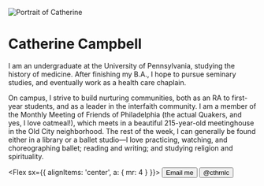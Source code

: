 
<Banner>

![Portrait of Catherine](/portrait.jpg)

<div>

# Catherine Campbell

I am an undergraduate at the University of Pennsylvania, studying the history of medicine. After finishing my B.A., I hope to pursue seminary studies, and eventually work as a health care chaplain.

On campus, I strive to build nurturing communities, both as an RA to first-year students, and as a leader in the interfaith community. I am a member of the Monthly Meeting of Friends of Philadelphia (the actual Quakers, and yes, I love oatmeal!), which meets in a beautiful 215-year-old meetinghouse in the Old City neighborhood. The rest of the week, I can generally be found either in a library or a ballet studio—I love practicing, watching, and choreographing ballet; reading and writing; and studying religion and spirituality.

<Flex sx={{ alignItems: 'center', a: { mr: 4 } }}>
  <Button as="a" variant="muted" href="mailto:catherine.campbell617@gmail.com">
    <Mail />
    Email me
  </Button>
  <Button as="a" variant="muted" href="https://twitter.com/cthrnlc">
    <Twitter />
    @cthrnlc
  </Button>
</Flex>

</div>

</Banner>

